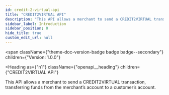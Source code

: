 ```yaml
---
id: credit-2-virtual-api
title: "CREDIT2VIRTUAL API"
description: "This API allows a merchant to send a CREDIT2VIRTUAL transaction, transferring funds from the merchant’s account to a customer’s account."
sidebar_label: Introduction
sidebar_position: 0
hide_title: true
custom_edit_url: null
---
```



<span
  className={"theme-doc-version-badge badge badge--secondary"}
  children={"Version: 1.0.0"}
>
</span>

<Heading
  as={"h1"}
  className={"openapi__heading"}
  children={"CREDIT2VIRTUAL API"}
>
</Heading>



This API allows a merchant to send a CREDIT2VIRTUAL transaction, transferring funds from the merchant’s account to a customer’s account.



      